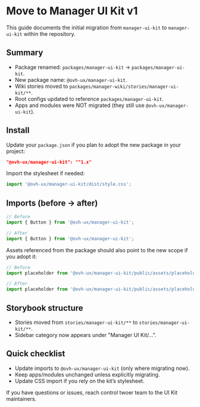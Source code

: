 
<Meta title="Manager UI Kit/What's new/Migration guides/Move to Manager UI Kit v1" />

# Move to Manager UI Kit v1

This guide documents the initial migration from `manager-ui-kit` to `manager-ui-kit` within the repository.

## Summary

- Package renamed: `packages/manager-ui-kit` → `packages/manager-ui-kit`.
- New package name: `@ovh-ux/manager-ui-kit`.
- Wiki stories moved to `packages/manager-wiki/stories/manager-ui-kit/**`.
- Root configs updated to reference `packages/manager-ui-kit`.
- Apps and modules were NOT migrated (they still use `@ovh-ux/manager-ui-kit`).

## Install

Update your `package.json` if you plan to adopt the new package in your project:

```json
"@ovh-ux/manager-ui-kit": "^1.x"
```

Import the stylesheet if needed:

```js
import '@ovh-ux/manager-ui-kit/dist/style.css';
```

## Imports (before → after)

```ts
// Before
import { Button } from '@ovh-ux/manager-ui-kit';

// After
import { Button } from '@ovh-ux/manager-ui-kit';
```

Assets referenced from the package should also point to the new scope if you adopt it:

```ts
// Before
import placeholder from '@ovh-ux/manager-ui-kit/public/assets/placeholder.png';

// After
import placeholder from '@ovh-ux/manager-ui-kit/public/assets/placeholder.png';
```

## Storybook structure

- Stories moved from `stories/manager-ui-kit/**` to `stories/manager-ui-kit/**`.
- Sidebar category now appears under "Manager UI Kit/...".

## Quick checklist

- Update imports to `@ovh-ux/manager-ui-kit` (only where migrating now).
- Keep apps/modules unchanged unless explicitly migrating.
- Update CSS import if you rely on the kit’s stylesheet.

If you have questions or issues, reach control twoer team to the UI Kit maintainers.


